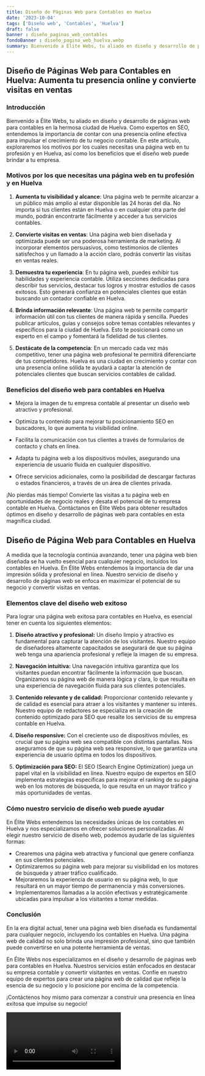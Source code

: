 ```yaml
---
title: Diseño de Páginas Web para Contables en Huelva
date: '2023-10-04'
tags: ['Diseño web', 'Contables', 'Huelva']
draft: false
banner : diseño_paginas_web_contables
fondoBanner : diseño_pagina_web_huelva.webp
summary: Bienvenido a Élite Webs, tu aliado en diseño y desarrollo de páginas web para contables en la hermosa ciudad de Huelva. Como expertos en SEO, entendemos la importancia de contar con una presencia online efectiva para impulsar el crecimiento de tu negocio contable. En este artículo, exploraremos los motivos por los cuales necesitas una página web en tu profesión y en Huelva, así como los beneficios que el diseño web puede brindar a tu empresa.
---
```


## Diseño de Páginas Web para Contables en Huelva: Aumenta tu presencia online y convierte visitas en ventas

### Introducción

Bienvenido a Élite Webs, tu aliado en diseño y desarrollo de páginas web para contables en la hermosa ciudad de Huelva. Como expertos en SEO, entendemos la importancia de contar con una presencia online efectiva para impulsar el crecimiento de tu negocio contable. En este artículo, exploraremos los motivos por los cuales necesitas una página web en tu profesión y en Huelva, así como los beneficios que el diseño web puede brindar a tu empresa.

### Motivos por los que necesitas una página web en tu profesión y en Huelva

1. **Aumenta tu visibilidad y alcance**: Una página web te permite alcanzar a un público más amplio al estar disponible las 24 horas del día. No importa si tus clientes están en Huelva o en cualquier otra parte del mundo, podrán encontrarte fácilmente y acceder a tus servicios contables.

2. **Convierte visitas en ventas**: Una página web bien diseñada y optimizada puede ser una poderosa herramienta de marketing. Al incorporar elementos persuasivos, como testimonios de clientes satisfechos y un llamado a la acción claro, podrás convertir las visitas en ventas reales.

3. **Demuestra tu experiencia**: En tu página web, puedes exhibir tus habilidades y experiencia contable. Utiliza secciones dedicadas para describir tus servicios, destacar tus logros y mostrar estudios de casos exitosos. Esto generará confianza en potenciales clientes que están buscando un contador confiable en Huelva.

4. **Brinda información relevante**: Una página web te permite compartir información útil con tus clientes de manera rápida y sencilla. Puedes publicar artículos, guías y consejos sobre temas contables relevantes y específicos para la ciudad de Huelva. Esto te posicionará como un experto en el campo y fomentará la fidelidad de tus clientes.

5. **Destácate de la competencia**: En un mercado cada vez más competitivo, tener una página web profesional te permitirá diferenciarte de tus competidores. Huelva es una ciudad en crecimiento y contar con una presencia online sólida te ayudará a captar la atención de potenciales clientes que buscan servicios contables de calidad.

### Beneficios del diseño web para contables en Huelva

- Mejora la imagen de tu empresa contable al presentar un diseño web atractivo y profesional.

- Optimiza tu contenido para mejorar tu posicionamiento SEO en buscadores, lo que aumenta tu visibilidad online.

- Facilita la comunicación con tus clientes a través de formularios de contacto y chats en línea.

- Adapta tu página web a los dispositivos móviles, asegurando una experiencia de usuario fluida en cualquier dispositivo.

- Ofrece servicios adicionales, como la posibilidad de descargar facturas o estados financieros, a través de un área de clientes privada.

¡No pierdas más tiempo! Convierte las visitas a tu página web en oportunidades de negocio reales y desata el potencial de tu empresa contable en Huelva. Contáctanos en Élite Webs para obtener resultados óptimos en diseño y desarrollo de páginas web para contables en esta magnífica ciudad.

<GifSeo />

<Cta />

## Diseño de Página Web para Contables en Huelva

A medida que la tecnología continúa avanzando, tener una página web bien diseñada se ha vuelto esencial para cualquier negocio, incluidos los contables en Huelva. En Élite Webs entendemos la importancia de dar una impresión sólida y profesional en línea. Nuestro servicio de diseño y desarrollo de páginas web se enfoca en maximizar el potencial de su negocio y convertir visitas en ventas.

### Elementos clave del diseño web exitoso

Para lograr una página web exitosa para contables en Huelva, es esencial tener en cuenta los siguientes elementos:

1. **Diseño atractivo y profesional:** Un diseño limpio y atractivo es fundamental para capturar la atención de los visitantes. Nuestro equipo de diseñadores altamente capacitados se asegurará de que su página web tenga una apariencia profesional y refleje la imagen de su empresa.

2. **Navegación intuitiva:** Una navegación intuitiva garantiza que los visitantes puedan encontrar fácilmente la información que buscan. Organizamos su página web de manera lógica y clara, lo que resulta en una experiencia de navegación fluida para sus clientes potenciales.

3. **Contenido relevante y de calidad:** Proporcionar contenido relevante y de calidad es esencial para atraer a los visitantes y mantener su interés. Nuestro equipo de redactores se especializa en la creación de contenido optimizado para SEO que resalte los servicios de su empresa contable en Huelva.

4. **Diseño responsive:** Con el creciente uso de dispositivos móviles, es crucial que su página web sea compatible con distintas pantallas. Nos aseguramos de que su página web sea responsive, lo que garantiza una experiencia de usuario óptima en todos los dispositivos.

5. **Optimización para SEO:** El SEO (Search Engine Optimization) juega un papel vital en la visibilidad en línea. Nuestro equipo de expertos en SEO implementa estrategias específicas para mejorar el ranking de su página web en los motores de búsqueda, lo que resulta en un mayor tráfico y más oportunidades de ventas.

### Cómo nuestro servicio de diseño web puede ayudar

En Élite Webs entendemos las necesidades únicas de los contables en Huelva y nos especializamos en ofrecer soluciones personalizadas. Al elegir nuestro servicio de diseño web, podemos ayudarle de las siguientes formas:

- Crearemos una página web atractiva y funcional que genere confianza en sus clientes potenciales.
- Optimizaremos su página web para mejorar su visibilidad en los motores de búsqueda y atraer tráfico cualificado.
- Mejoraremos la experiencia de usuario en su página web, lo que resultará en un mayor tiempo de permanencia y más conversiones.
- Implementaremos llamadas a la acción efectivas y estratégicamente ubicadas para impulsar a los visitantes a tomar medidas.

### Conclusión

En la era digital actual, tener una página web bien diseñada es fundamental para cualquier negocio, incluyendo los contables en Huelva. Una página web de calidad no solo brinda una impresión profesional, sino que también puede convertirse en una potente herramienta de ventas.

En Élite Webs nos especializamos en el diseño y desarrollo de páginas web para contables en Huelva. Nuestros servicios están enfocados en destacar su empresa contable y convertir visitantes en ventas. Confíe en nuestro equipo de expertos para crear una página web de calidad que refleje la esencia de su negocio y lo posicione por encima de la competencia.

¡Contáctenos hoy mismo para comenzar a construir una presencia en línea exitosa que impulse su negocio!

<Video />

<CtaBot job='Contables' city='Huelva'/>

<Gmaps query='Huelva+españa+maps' />